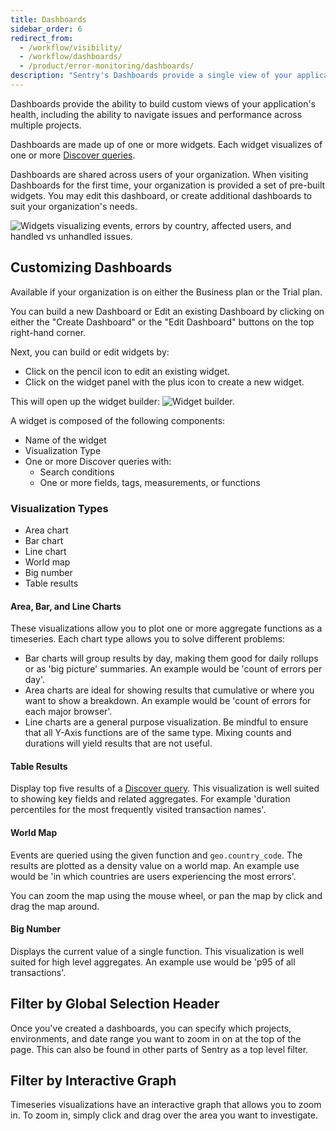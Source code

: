 ```yaml
---
title: Dashboards
sidebar_order: 6
redirect_from:
  - /workflow/visibility/
  - /workflow/dashboards/
  - /product/error-monitoring/dashboards/
description: "Sentry's Dashboards provide a single view of your application's health, including the ability to navigate issues and performance across multiple projects."
---
```


Dashboards provide the ability to build custom views of your application's health, including the ability to navigate issues and performance across multiple projects.

Dashboards are made up of one or more widgets. Each widget visualizes of one or more [Discover queries](/product/discover-queries/).

Dashboards are shared across users of your organization. When visiting Dashboards for the first time, your organization is provided a set of pre-built widgets. You may edit this dashboard, or create additional dashboards to suit your organization's needs.

![Widgets visualizing events, errors by country, affected users, and handled vs unhandled issues.](dashboard.png)

## Customizing Dashboards

<Alert title="Note" level="info">
  Available if your organization is on either the Business plan or the Trial plan.
</Alert>

You can build a new Dashboard or Edit an existing Dashboard by clicking on either the "Create Dashboard" or the "Edit Dashboard" buttons on the top right-hand corner.

Next, you can build or edit widgets by:

- Click on the pencil icon to edit an existing widget.
- Click on the widget panel with the plus icon to create a new widget.

This will open up the widget builder:
![Widget builder.](widget_builder.png)

A widget is composed of the following components:

- Name of the widget
- Visualization Type
- One or more Discover queries with:
  - Search conditions
  - One or more fields, tags, measurements, or functions

### Visualization Types

- Area chart
- Bar chart
- Line chart
- World map
- Big number
- Table results

#### Area, Bar, and Line Charts

These visualizations allow you to plot one or more aggregate functions as
a timeseries. Each chart type allows you to solve different problems:

- Bar charts will group results by day, making them good for daily rollups or
  as 'big picture' summaries. An example would be 'count of errors per day'.
- Area charts are ideal for showing results that cumulative or where you want to
  show a breakdown. An example would be 'count of errors for each major browser'.
- Line charts are a general purpose visualization. Be mindful to ensure that
  all Y-Axis functions are of the same type. Mixing counts and durations will
  yield results that are not useful.

#### Table Results

Display top five results of a [Discover query](/product/discover-queries/). This
visualization is well suited to showing key fields and related aggregates. For
example 'duration percentiles for the most frequently visited transaction
names'.

#### World Map

Events are queried using the given function and `geo.country_code`. The results are plotted as a density value
on a world map. An example use would be 'in which countries are users experiencing the most errors'.

You can zoom the map using the mouse wheel, or pan the map by click and drag the map around.

#### Big Number

Displays the current value of a single function. This visualization is well
suited for high level aggregates. An example use would be 'p95 of all
transactions'.

## Filter by Global Selection Header

Once you've created a dashboards, you can specify which projects, environments,
and date range you want to zoom in on at the top of the page. This can also be
found in other parts of Sentry as a top level filter.

## Filter by Interactive Graph

Timeseries visualizations have an interactive graph that allows you to zoom in.
To zoom in, simply click and drag over the area you want to investigate.
